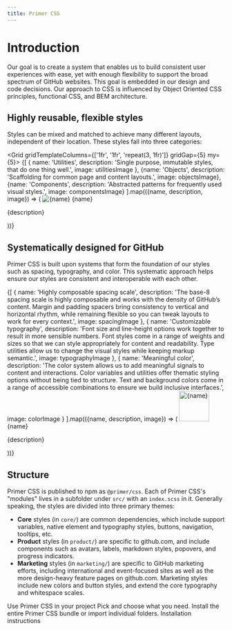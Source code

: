 ```yaml
---
title: Primer CSS
---
```




# Introduction

Our goal is to create a system that enables us to build consistent user experiences with ease, yet with enough flexibility to support the broad spectrum of GitHub websites. This goal is embedded in our design and code decisions. Our approach to CSS is influenced by Object Oriented CSS principles, functional CSS, and BEM architecture.

## Highly reusable, flexible styles

Styles can be mixed and matched to achieve many different layouts, independent of their location. These styles fall into three categories:

<Grid gridTemplateColumns={['1fr', '1fr', 'repeat(3, 1fr)']} gridGap={5} my={5}>
  {[
    {
      name: 'Utilities',
      description: 'Single purpose, immutable styles, that do one thing well.',
      image: utilitiesImage
    },
    {name: 'Objects', description: 'Scaffolding for common page and content layouts.', image: objectsImage},
    {name: 'Components', description: 'Abstracted patterns for frequently used visual styles.', image: componentsImage}
  ].map(({name, description, image}) => (
    <Box>
      <img src={image} alt={name} />
      <Heading as="h3" pt={3} pb={2} fontSize={3}>
        {name}
      </Heading>
      <p>{description}</p>
    </Box>
  ))}
</Grid>

## Systematically designed for GitHub

Primer CSS is built upon systems that form the foundation of our styles such as spacing, typography, and color. This systematic approach helps ensure our styles are consistent and interoperable with each other.

<Box my={5}>
  {[
    {
      name: 'Highly composable spacing scale',
      description:
        'The base-8 spacing scale is highly composable and works with the density of GitHub’s content. Margin and padding spacers bring consistency to vertical and horizontal rhythm, while remaining flexible so you can tweak layouts to work for every context.',
      image: spacingImage
    },
    {
      name: 'Customizable typography',
      description:
        'Font size and line-height options work together to result in more sensible numbers. Font styles come in a range of weights and sizes so that we can style appropriately for content and readability. Type utilities allow us to change the visual styles while keeping markup semantic.',
      image: typographyImage
    },
    {
      name: 'Meaningful color',
      description:
        'The color system allows us to add meaningful signals to content and interactions. Color variables and utilities offer thematic styling options without being tied to structure. Text and background colors come in a range of accessible combinations to ensure we build inclusive interfaces.',
      image: colorImage
    }
  ].map(({name, description, image}) => (
    <Grid gridTemplateColumns={['1fr', '1fr', '70px 1fr']} gridGap={5} mb={4} style={{alignItems: 'center'}}>
      <img src={image} width="70" alt={name} />
      <Box>
        <Heading as="h3" pb={2} fontSize={3}>
          {name}
        </Heading>
        <p>{description}</p>
      </Box>
    </Grid>
  ))}
</Box>

## Structure

Primer CSS is published to npm as `@primer/css`. Each of Primer CSS's "modules" lives in a subfolder under `src/` with an `index.scss` in it. Generally speaking, the styles are divided into three primary themes:

- **Core** styles (in `core/`) are common dependencies, which include support variables, native element and typography styles, buttons, navigation, tooltips, etc.
- **Product** styles (in `product/`) are specific to github.com, and include components such as avatars, labels, markdown styles, popovers, and progress indicators.
- **Marketing** styles (in `marketing/`) are specific to GitHub marketing efforts, including international and event-focused sites as well as the more design-heavy feature pages on github.com. Marketing styles include new colors and button styles, and extend the core typography and whitespace scales.

<BorderBox bg="gray.1" p={5} mt={5}>
  <Heading as="h2" fontSize={3} pb={2}>
    Use Primer CSS in your project
  </Heading>
  <Text>Pick and choose what you need. Install the entire Primer CSS bundle or import individual folders.</Text>
  <ButtonOutline as={Link} to="/getting-started" mt={4} style={{textDecoration: 'none'}}>
    Installation instructions
  </ButtonOutline>
</BorderBox>
